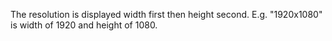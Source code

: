 The resolution is displayed width first then height second. E.g. "1920x1080" is width of 1920 and height of 1080.
